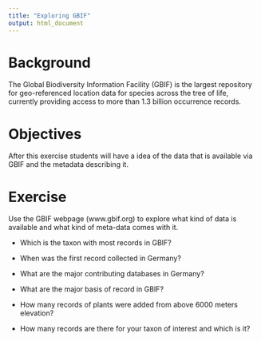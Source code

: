 ```yaml
---
title: "Exploring GBIF"
output: html_document
---
```

# Background
The Global Biodiversity Information Facility (GBIF) is the largest repository for geo-referenced location data for species across the tree of life, currently providing access to more than 1.3 billion occurrence records.


# Objectives
After this exercise students will have a idea of the data that is available via GBIF and the metadata describing it.

# Exercise
Use the GBIF webpage (www.gbif.org) to explore what kind of data is available and what kind of meta-data comes with it.

- Which is the taxon with most records in GBIF?

- When was the first record collected in Germany?

- What are the major contributing databases in Germany?

- What are the major basis of record in GBIF?

- How many records of plants were added from above 6000 meters elevation?

- How many records are there for your taxon of interest and which is it?
